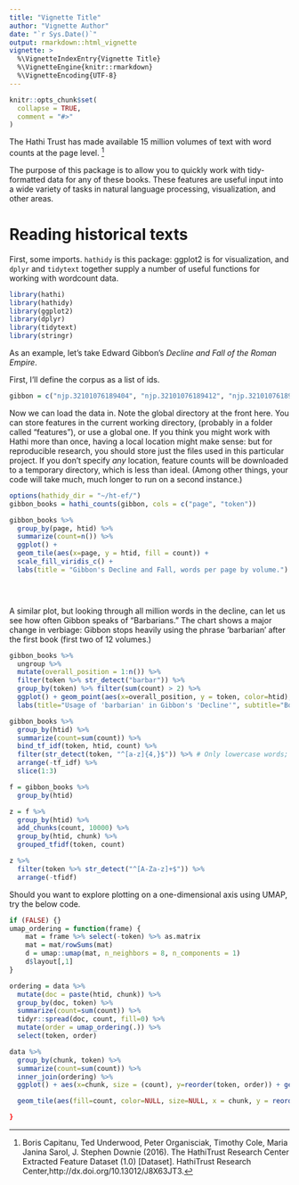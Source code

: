 ```yaml
---
title: "Vignette Title"
author: "Vignette Author"
date: "`r Sys.Date()`"
output: rmarkdown::html_vignette
vignette: >
  %\VignetteIndexEntry{Vignette Title}
  %\VignetteEngine{knitr::rmarkdown}
  %\VignetteEncoding{UTF-8}
---
```


```r
knitr::opts_chunk$set(
  collapse = TRUE,
  comment = "#>"
)
```

The Hathi Trust has made available 15 million volumes of text with word counts at the page level. ^[Boris Capitanu, Ted Underwood, Peter Organisciak, Timothy Cole, Maria Janina Sarol, J. Stephen Downie (2016). The HathiTrust Research Center Extracted Feature Dataset (1.0) [Dataset]. HathiTrust Research Center,http://dx.doi.org/10.13012/J8X63JT3.]

The purpose of this package is to allow you to quickly work with tidy-formatted data for any of these books.
These features are useful input into a wide variety of tasks in natural language processing, visualization, and other areas.


# Reading historical texts

First, some imports. `hathidy` is this package: ggplot2 is for visualization, and `dplyr` and `tidytext` together supply a number of useful functions for working with wordcount data. 

```r
library(hathi)
library(hathidy)
library(ggplot2)
library(dplyr)
library(tidytext)
library(stringr)
```

As an example, let's take Edward Gibbon's *Decline and Fall of the Roman Empire*. 

First, I'll define the corpus as a list of ids.

```r
gibbon = c("njp.32101076189404", "njp.32101076189412", "njp.32101076189420", "njp.32101076189438", "njp.32101076189446", "njp.32101076189453","njp.32101076189461", "njp.32101076189479", "njp.32101076189487", "njp.32101076189495", "njp.32101076189503")
```

Now we can load the data in. Note the global directory at the front here. You can store features in the current working directory, (probably in a folder called "features"), or use a global one. If you think you might work with Hathi more than once, having a local location might make sense: but for reproducible research, you should store just the files used in this particular project. If you don't specify *any* location, feature counts will be downloaded to a temporary directory, which is less than ideal. (Among other things, your code will take much, much longer to run on a second instance.)

```r
options(hathidy_dir = "~/ht-ef/")
gibbon_books = hathi_counts(gibbon, cols = c("page", "token"))
```

```r
gibbon_books %>%
  group_by(page, htid) %>% 
  summarize(count=n()) %>%
  ggplot() + 
  geom_tile(aes(x=page, y = htid, fill = count)) +
  scale_fill_viridis_c() + 
  labs(title = "Gibbon's Decline and Fall, words per page by volume.")


  
```

A similar plot, but looking through all million words in the decline, can let us see how often Gibbon speaks of "Barbarians." The chart shows a major change in verbiage: Gibbon stops heavily using the phrase 'barbarian' after the first book (first two of 12 volumes.)

```r

gibbon_books %>% 
  ungroup %>%
  mutate(overall_position = 1:n()) %>%
  filter(token %>% str_detect("barbar")) %>%
  group_by(token) %>% filter(sum(count) > 2) %>%
  ggplot() + geom_point(aes(x=overall_position, y = token, color=htid), alpha = 0.33, position="jitter") + 
  labs(title="Usage of 'barbarian' in Gibbon's 'Decline'", subtitle="Book 1 uses 'Barbarian' much more")

```


```r
gibbon_books %>% 
  group_by(htid) %>% 
  summarize(count=sum(count)) %>%
  bind_tf_idf(token, htid, count) %>% 
  filter(str_detect(token, "^[a-z]{4,}$")) %>% # Only lowercase words; remove to see proper names.
  arrange(-tf_idf) %>%
  slice(1:3)
```

```r
f = gibbon_books %>%
  group_by(htid)

z = f %>%
  group_by(htid) %>%
  add_chunks(count, 10000) %>%
  group_by(htid, chunk) %>%
  grouped_tfidf(token, count)

z %>% 
  filter(token %>% str_detect("^[A-Za-z]+$")) %>%
  arrange(-tfidf)

```


Should you want to explore plotting on a one-dimensional axis using UMAP, try the below code.

```r
if (FALSE) {}
umap_ordering = function(frame) {
    mat = frame %>% select(-token) %>% as.matrix
    mat = mat/rowSums(mat)
    d = umap::umap(mat, n_neighbors = 8, n_components = 1)
    d$layout[,1]
}

ordering = data %>% 
  mutate(doc = paste(htid, chunk)) %>%
  group_by(doc, token) %>% 
  summarize(count=sum(count)) %>%
  tidyr::spread(doc, count, fill=0) %>%
  mutate(order = umap_ordering(.)) %>%
  select(token, order)

data %>% 
  group_by(chunk, token) %>%
  summarize(count=sum(count)) %>%
  inner_join(ordering) %>%
  ggplot() + aes(x=chunk, size = (count), y=reorder(token, order)) + geom_point() + theme_bw() + scale_size_continuous(trans="sqrt")

  geom_tile(aes(fill=count, color=NULL, size=NULL, x = chunk, y = reorder(token, order, FUN=sum))) + scale_fill_viridis_c(trans="log")

}
```

